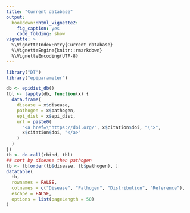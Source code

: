 ```yaml
---
title: "Current database"
output:
  bookdown::html_vignette2:
    fig_caption: yes
    code_folding: show
vignette: >
  %\VignetteIndexEntry{Current database}
  %\VignetteEngine{knitr::rmarkdown}
  %\VignetteEncoding{UTF-8}
---
```


```r
library("DT")
library("epiparameter")

db <- epidist_db()
tbl <- lapply(db, function(x) {
  data.frame(
    disease = x$disease,
    pathogen = x$pathogen,
    epi_dist = x$epi_dist,
    url = paste0(
      "<a href=\"https://doi.org/", x$citation$doi, "\">",
      x$citation$doi, "</a>"
    )
  )
})
tb <- do.call(rbind, tbl)
## sort by disease then pathogen
tb <- tb[order(tb$disease, tb$pathogen), ]
datatable(
  tb,
  rownames = FALSE,
  colnames = c("Disease", "Pathogen", "Distribution", "Reference"),
  escape = FALSE,
  options = list(pageLength = 50)
)
```

